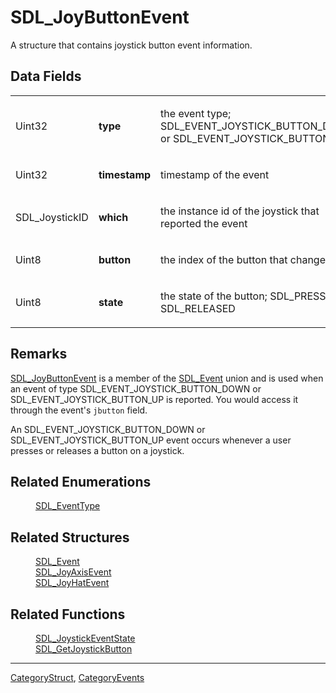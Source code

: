
= SDL_JoyButtonEvent =
A structure that contains joystick button event information.


== Data Fields ==
{|
|Uint32
|'''type'''
|the event type; SDL_EVENT_JOYSTICK_BUTTON_DOWN or SDL_EVENT_JOYSTICK_BUTTON_UP
|-
|Uint32
|'''timestamp'''
|timestamp of the event
|-
|SDL_JoystickID
|'''which'''
|the instance id of the joystick that reported the event
|-
|Uint8
|'''button'''
|the index of the button that changed
|-
|Uint8
|'''state'''
|the state of the button; SDL_PRESSED or SDL_RELEASED
|}

== Remarks ==
[[SDL_JoyButtonEvent]] is a member of the [[SDL_Event]] union and is used when an event of type SDL_EVENT_JOYSTICK_BUTTON_DOWN or SDL_EVENT_JOYSTICK_BUTTON_UP is reported.  You would access it through the event's <code>jbutton</code> field.

An SDL_EVENT_JOYSTICK_BUTTON_DOWN or SDL_EVENT_JOYSTICK_BUTTON_UP event occurs whenever a user presses or releases a button on a joystick.

== Related Enumerations ==
:[[SDL_EventType]]

== Related Structures ==
:[[SDL_Event]]
:[[SDL_JoyAxisEvent]]
:[[SDL_JoyHatEvent]]

== Related Functions ==
:[[SDL_JoystickEventState]]
:[[SDL_GetJoystickButton]]

----
[[CategoryStruct]], [[CategoryEvents]]
